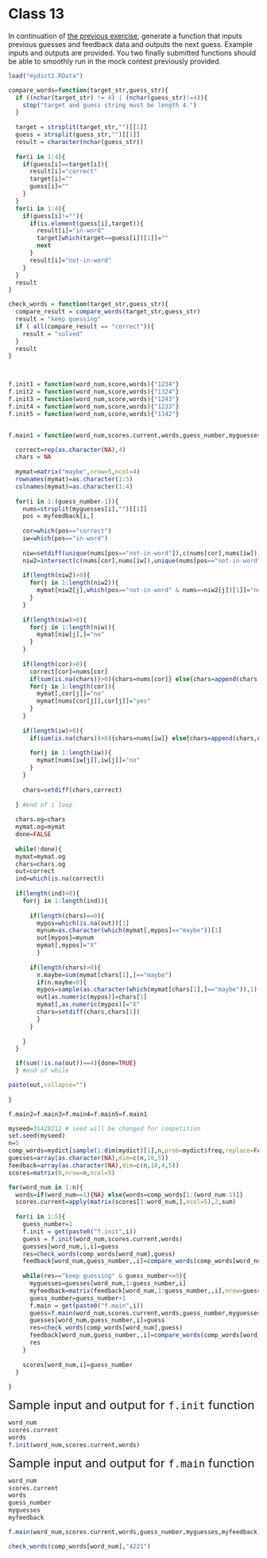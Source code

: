 # Class 13

:::{.exercise #chengyu2 name="五音不全 - part 2" .prob}

In continuation of [the previous exercise](class-12.html#exr:chengyu), generate a function that inputs previous guesses and feedback data and outputs the next guess. Example inputs and outputs are provided. You two finally submitted functions should be able to smoothly run in the mock contest previously provided. 
:::


```r
load("mydict2.RData")

compare_words=function(target_str,guess_str){
  if ((nchar(target_str) != 4) | (nchar(guess_str)!=4)){
    stop("target and guess string must be length 4.")
  }
  
  target = strsplit(target_str,"")[[1]]
  guess = strsplit(guess_str,"")[[1]]
  result = character(nchar(guess_str))
  
  for(i in 1:4){
    if(guess[i]==target[i]){
      result[i]="correct"
      target[i]=""
      guess[i]=""
    }
  }
  for(i in 1:4){
    if(guess[i]!=""){
      if(is.element(guess[i],target)){
        result[i]="in-word"
        target[which(target==guess[i])[1]]=""
        next
      }
      result[i]="not-in-word"
    }
  }
  result
}

check_words = function(target_str,guess_str){
  compare_result = compare_words(target_str,guess_str)
  result = "keep guessing"
  if ( all(compare_result == "correct")){
    result = "solved"
  }
  result
}



f.init1 = function(word_num,score,words){"1234"}
f.init2 = function(word_num,score,words){"1324"}
f.init3 = function(word_num,score,words){"1243"}
f.init4 = function(word_num,score,words){"1233"}
f.init5 = function(word_num,score,words){"1142"}


f.main1 = function(word_num,scores.current,words,guess_number,myguesses,myfeedback){

  correct=rep(as.character(NA),4)
  chars = NA
  
  mymat=matrix("maybe",nrow=5,ncol=4)
  rownames(mymat)=as.character(1:5)
  colnames(mymat)=as.character(1:4)
  
  for(i in 1:(guess_number-1)){
    nums=strsplit(myguesses[i],"")[[1]]
    pos = myfeedback[i,]
    
    cor=which(pos=="correct")
    iw=which(pos=="in-word")
    
    niw=setdiff(unique(nums[pos=="not-in-word"]),c(nums[cor],nums[iw]))
    niw2=intersect(c(nums[cor],nums[iw]),unique(nums[pos=="not-in-word"]))
    
    if(length(niw2)>0){
      for(j in 1:length(niw2)){
        mymat[niw2[j],which(pos=="not-in-word" & nums==niw2[j])[1]]="no"
      }
    }
    
    if(length(niw)>0){
      for(j in 1:length(niw)){
        mymat[niw[j],]="no"
      }
    }
    
    if(length(cor)>0){
      correct[cor]=nums[cor]
      if(sum(is.na(chars))>0){chars=nums[cor]} else{chars=append(chars,nums[cor])}
      for(j in 1:length(cor)){
        mymat[,cor[j]]="no"
        mymat[nums[cor[j]],cor[j]]="yes"
      }
    }
    
    if(length(iw)>0){
      if(sum(is.na(chars))>0){chars=nums[iw]} else{chars=append(chars,nums[iw])}
      
      for(j in 1:length(iw)){
        mymat[nums[iw[j]],iw[j]]="no"
      }
    }    
    
    chars=setdiff(chars,correct)
    
  } #end of i loop 
  
  chars.og=chars
  mymat.og=mymat
  done=FALSE
  
  while(!done){
  mymat=mymat.og
  chars=chars.og
  out=correct
  ind=which(is.na(correct))
  
  if(length(ind)>0){
    for(j in 1:length(ind)){
      
      if(length(chars)==0){
        mypos=which(is.na(out))[1]
        mynum=as.character(which(mymat[,mypos]=="maybe"))[1]
        out[mypos]=mynum
        mymat[,mypos]="X"
        }
      
      if(length(chars)>0){
        n.maybe=sum(mymat[chars[1],]=="maybe")
        if(n.maybe>0){
        mypos=sample(as.character(which(mymat[chars[1],]=="maybe")),1)
        out[as.numeric(mypos)]=chars[1]
        mymat[,as.numeric(mypos)]="X"
        chars=setdiff(chars,chars[1])
        }
      }
      
    }
  }

  if(sum(!is.na(out))==4){done=TRUE}
  } #end of while  

paste(out,collapse="")
  
}

f.main2=f.main3=f.main4=f.main5=f.main1

myseed=31428212 # seed will be changed for competition
set.seed(myseed)
n=5
comp_words=mydict[sample(1:dim(mydict)[1],n,prob=mydict$freq,replace=FALSE),"sig"]
guesses=array(as.character(NA),dim=c(n,10,5))
feedback=array(as.character(NA),dim=c(n,10,4,5))
scores=matrix(0,nrow=n,ncol=5)

for(word_num in 1:n){
  words=if(word_num==1){NA} else{words=comp_words[1:(word_num-1)]}
  scores.current=apply(matrix(scores[1:word_num,],ncol=5),2,sum)
  
  for(i in 1:5){
    guess_number=1
    f.init = get(paste0("f.init",i))
    guess = f.init(word_num,scores.current,words)
    guesses[word_num,1,i]=guess
    res=check_words(comp_words[word_num],guess)
    feedback[word_num,guess_number,,i]=compare_words(comp_words[word_num],guess)
    
    while(res=="keep guessing" & guess_number<=9){
      myguesses=guesses[word_num,1:guess_number,i]
      myfeedback=matrix(feedback[word_num,1:guess_number,,i],nrow=guess_number,ncol=4)
      guess_number=guess_number+1
      f.main = get(paste0("f.main",i))
      guess=f.main(word_num,scores.current,words,guess_number,myguesses,myfeedback)
      guesses[word_num,guess_number,i]=guess
      res=check_words(comp_words[word_num],guess)
      feedback[word_num,guess_number,,i]=compare_words(comp_words[word_num],guess)
      res
    }
    
    scores[word_num,i]=guess_number
  }
  
}


```

<font size="5"> Sample input and output for `f.init` function </font> 

```r
word_num
scores.current
words
f.init(word_num,scores.current,words)
```

<font size="5"> Sample input and output for `f.main` function </font> 

```r
word_num
scores.current
words
guess_number
myguesses
myfeedback

f.main(word_num,scores.current,words,guess_number,myguesses,myfeedback)

check_words(comp_words[word_num],"4221")
```

